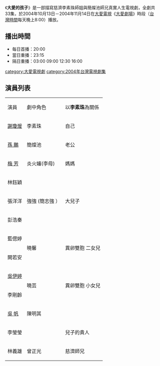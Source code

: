 {{unreferenced|time=2011-03-07T14:04:03+00:00}}
{{電視節目信息框
| 名稱       = 大愛的孩子
| 圖片       = 
| 類型       = 大愛真實人生劇場
| 導演       = 
| 編劇       = 
| 演出       = 參見演員列表
| 製作人     = 
| 監製人     = 
| 片頭曲     = 
| 片尾曲     = 
| 國家       = {{ROC-TW}}
| 語言       = [[國語|國語]]
| 集數       = 33集
| 每集長     = 分鐘
| 製作單位   = 
| 電視台     = [[大愛電視台|大愛電視台]]
| 播出國家   = {{TWN}}
| 開始       = 2004年10月13日
| 結束       = 2004年11月14日
}}
《'''大愛的孩子'''》是一部描寫慈濟李素珠師姐與簡燦池師兄真實人生電視劇，全劇共33集，於2004年10月13日－2004年11月14日在[[大愛電視|大愛電視]]《[[大愛劇場|大愛劇場]]》時段（[[台灣時間|台灣時間]]每天晚上8:00）播放。

==播出時間==
*每日首播：20:00
*當日重播：23:15
*隔日重播：03:00 09:00 12:30 16:00

{{電視節目的變遷
|電視台=[[大愛電視台|大愛電視台]]
|播放檔次=八點檔（每天晚上8:00）節目
|節目名稱='''大愛的孩子''' <br />2004年10月13日－2004年11月14日
|上一節目=[[愛在碧海藍天|愛在碧海藍天]] <br />2004年9月3日－2004年10月12日
|下一節目=[[金海清空|金海清空]] <br />2004年11月15日－2004年12月21日
}}
{{電視節目的變遷
|電視台=[[大愛電視台|大愛電視台]]
|播放檔次=大愛週日劇場（每週日下午13:30）節目
|節目名稱='''大愛的孩子''' <br />2008年12月21日－2009年4月12日
|上一節目=[[撿稻穗系列-黃金線|撿稻穗系列-黃金線]] <br />2008年10月26日－2008年12月14日
|下一節目=[[七輩婦|七輩婦]] <br />2009年4月19日－2009年10月18日
}}
{{大愛劇場}}
[[category:大愛電視劇|category:大愛電視劇]]
[[category:2004年台灣電視劇集|category:2004年台灣電視劇集]]

==演員列表==
{| class="wikitable" 
|- style="background:cornflowerblue; color:white" align=center
|演員||劇中角色||以'''李素珠'''為關係
|-
|[[謝瓊煖|謝瓊煖]]||李素珠||自己
|-
|[[孫鵬_(藝人)|孫  鵬]]||簡燦池||老公
|-
|[[梅芳|梅  芳]]||炎火嬸(李母)||媽媽
|-
|林鈺穎|| rowspan="3" |強強 (簡志強 ）
| rowspan="3" |大兒子
|-
|張洋洋
|-
|彭浩秦
|-
|藍偲婷 
| rowspan="2" |曉馨
| rowspan="2" |異卵雙胞 二女兒
|-
|闕若安 
|-
|[[吳伊婷|吳伊婷]]
| rowspan="2" |曉芸
| rowspan="2" |異卵雙胞 小女兒
|-
|李剛齡
|-
|[[吳__帆|吳  帆]]||陳明其||
|-
|李瑩瑩||||兒子的貴人
|-
|林義雄||曾正光 
|慈濟師兄
|}